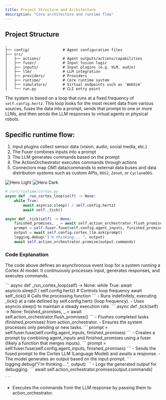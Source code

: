 ```yaml
---
title: Project Structure and Architecture
description: "Core architecture and runtime flow"
---
```


## Project Structure

```tree Project Structure
.
├── config/               # Agent configuration files
├── src/
│   ├── actions/          # Agent outputs/actions/capabilities
│   ├── fuser/            # Input fusion logic
│   ├── inputs/           # Input plugins (e.g. VLM, audio)
│   ├── llm/              # LLM integration
│   ├── providers/        # Providers
│   ├── runtime/          # Core runtime system
│   ├── simulators/       # Virtual endpoints such as `WebSim`
│   └── run.py            # CLI entry point
```

The system is based on a loop that runs at a fixed frequency of `self.config.hertz`. This loop looks for the most recent data from various sources, fuses the data into a prompt, sends that prompt to one or more LLMs, and then sends the LLM responses to virtual agents or physical robots.

## Specific runtime flow:

1. Input plugins collect sensor data (vision, audio, social media, etc.)
2. The Fuser combines inputs into a prompt
3. The LLM generates commands based on the prompt
4. The ActionOrchestrator executes commands through actions
5. Connectors map OM1 data/commands to external data buses and data distribution systems such as custom APIs, `ROS2`, `Zenoh`, or `CycloneDDS`.

<img
  className="block dark:hidden"
  src="/assets/flow.png"
  alt="Hero Light"
/>
<img
  className="hidden dark:block"
  src="/assets/flow.png"
  alt="Hero Dark"
/>


```python Core Runtime System
# /src/runtime/cortex.py
async def _run_cortex_loop(self) -> None:
    while True:
        await asyncio.sleep(1 / self.config.hertz)
        await self._tick()

async def _tick(self) -> None:
    finished_promises, _ = await self.action_orchestrator.flush_promises()
    prompt = self.fuser.fuse(self.config.agent_inputs, finished_promises)
    output = await self.config.cortex_llm.ask(prompt)
    logging.debug("I'm thinking... ", output)
    await self.action_orchestrator.promise(output.commands)
```

### Code Explanation

The code above defines an asynchronous event loop for a system running a Cortex AI model. It continuously processes input, generates responses, and executes commands.

<Steps>
  <Step title="_run_cortex_loop() – Main Loop">
    ```
    async def _run_cortex_loop(self) -> None:
    while True:
        await asyncio.sleep(1 / self.config.hertz)  # Controls loop frequency
        await self._tick()  # Calls the processing function
     ```
    - Runs indefinitely, executing _tick() at a rate defined by self.config.hertz (loop frequency).
    - Uses asyncio.sleep() to maintain a steady execution rate.
  
  </Step>
  <Step title="_tick() – Processing Each Cycle">
    ```
    async def _tick(self) -> None:
    finished_promises, _ = await self.action_orchestrator.flush_promises()
    ```
   - Flushes completed tasks (finished_promises) from action_orchestrator.
   - Ensures the system processes only pending or new tasks.
  </Step>
  <Step title="Generates a prompt using current inputs.">
    ```
   prompt = self.fuser.fuse(self.config.agent_inputs, finished_promises)
    ```
   - Creates a prompt by combining agent_inputs and finished_promises using a fuser (likely a function that merges inputs).
  </Step>
  <Step title="Sends the prompt to the Cortex LLM for processing.">
    ```
   prompt = self.fuser.fuse(self.config.agent_inputs, finished_promises)
    ```
   - Sends the fused prompt to the Cortex LLM (Language Model) and awaits a response.
   - The model generates an output based on the input prompt.
  </Step>
  <Step title="Receives and logs the output.">
    ```
   logging.debug("I'm thinking... ", output)
    ```
   - Logs the generated output for debugging.
  </Step>
  <Step title="Executes commands generated by the AI.">
    ```
   await self.action_orchestrator.promise(output.commands)

    ```
   - Executes the commands from the LLM response by passing them to action_orchestrator.

  </Step>
</Steps>
